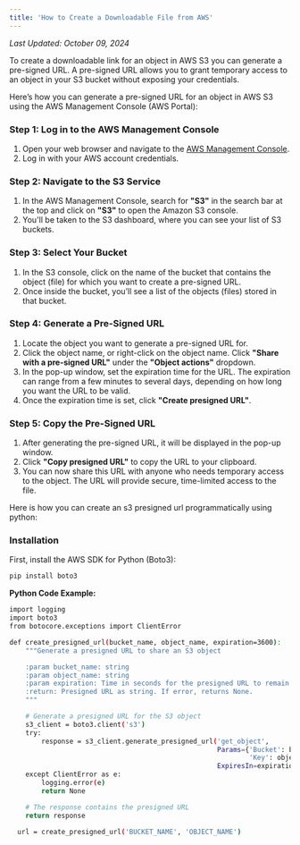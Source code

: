 ```yaml
---
title: 'How to Create a Downloadable File from AWS'
---
```


*Last Updated: October 09, 2024*


To create a downloadable link for an object in AWS S3 you can generate a pre-signed URL. A pre-signed URL allows you to
grant temporary access to an object in your S3 bucket without exposing your credentials.

Here’s how you can generate a pre-signed URL for an object in AWS S3 using the AWS Management Console (AWS Portal):

### **Step 1: Log in to the AWS Management Console**

1. Open your web browser and navigate to the [AWS Management Console](https://aws.amazon.com/console/).
2. Log in with your AWS account credentials.

### **Step 2: Navigate to the S3 Service**

1. In the AWS Management Console, search for **"S3"** in the search bar at the top and click on **"S3"** to open the
   Amazon S3 console.
2. You'll be taken to the S3 dashboard, where you can see your list of S3 buckets.

### **Step 3: Select Your Bucket**

1. In the S3 console, click on the name of the bucket that contains the object (file) for which you want to create a
   pre-signed URL.
2. Once inside the bucket, you’ll see a list of the objects (files) stored in that bucket.

### **Step 4: Generate a Pre-Signed URL**

1. Locate the object you want to generate a pre-signed URL for.
2. Click the object name, or right-click on the object name. Click **"Share with a pre-signed URL"** under the **"Object
   actions"** dropdown.
3. In the pop-up window, set the expiration time for the URL. The expiration can range from a few minutes to several
   days, depending on how long you want the URL to be valid.
4. Once the expiration time is set, click **"Create presigned URL"**.

### **Step 5: Copy the Pre-Signed URL**

1. After generating the pre-signed URL, it will be displayed in the pop-up window.
2. Click **"Copy presigned URL"** to copy the URL to your clipboard.
3. You can now share this URL with anyone who needs temporary access to the object. The URL will provide secure,
   time-limited access to the file.

Here is how you can create an s3 presigned url programmatically using python:

### **Installation**

First, install the AWS SDK for Python (Boto3):

```bash
pip install boto3
```

**Python Code Example:**

```bash
import logging
import boto3
from botocore.exceptions import ClientError

def create_presigned_url(bucket_name, object_name, expiration=3600):
    """Generate a presigned URL to share an S3 object

    :param bucket_name: string
    :param object_name: string
    :param expiration: Time in seconds for the presigned URL to remain valid
    :return: Presigned URL as string. If error, returns None.
    """

    # Generate a presigned URL for the S3 object
    s3_client = boto3.client('s3')
    try:
        response = s3_client.generate_presigned_url('get_object',
                                                    Params={'Bucket': bucket_name,
                                                            'Key': object_name},
                                                    ExpiresIn=expiration)
    except ClientError as e:
        logging.error(e)
        return None

    # The response contains the presigned URL
    return response

  url = create_presigned_url('BUCKET_NAME', 'OBJECT_NAME')

```

